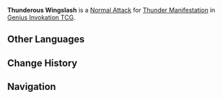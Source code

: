 {{Genius Invokation TCG Skill Infobox
|image      = Thunderous Wingslash Character Card Skill.png
|type       = Normal Attack
|character  = Thunder Manifestation
|matching   = 1
|element    = Electro
|unaligned  = 2
|effect     = Deals 1 {{Color|Electro DMG}}.
|order      = 1
}}
'''Thunderous Wingslash''' is a [[Character Card Normal Attack|Normal Attack]] for [[Thunder Manifestation (Character Card)|Thunder Manifestation]] in [[Genius Invokation TCG]].

==Other Languages==
{{Other Languages
|en      = Thunderous Wingslash
|zhs     = 轰霆翼斩
|zhs_rm  = Hōngtíng Yìzhǎn
|zht     = 轟霆翼斬
|zht_rm  = Hōngtíng Yìzhǎn
|zh_tl   = Thunderous Wingslash
|ja      = 雷霆の翼斬り
|ja_rm   = Raitei no Tsubasa Kiri
|ja_tl   = 
|ko      = 천둥 날개 베기
|ko_rm   = 
|ko_tl   = 
|es      = Alazo galvánico
|es_tl   = Galvanic Wingstrike
|fr      = Aile galvanique
|fr_tl   = Galvanic Wing
|ru      = Грозовой ветровал
|ru_tl   = 
|th      = Thunderous Wingslash
|vi      = Quật Cánh Sấm Động
|vi_tl   = 
|de      = Donnernder Flügelschlag
|de_tl   = Thunderous Wingstrike
|id      = Thunderous Wingslash
|pt      = Corte Trovejante das Asas
|pt_tl   = 
|tr      = Gürleyen Kanat Darbesi
|tr_tl   = 
|it      = Colpo d'ala tonante
|it_tl   = 
}}

==Change History==
{{Change History|4.3}}

==Navigation==
{{Genius Invokation TCG Skill Navbox|Thunder Manifestation}}
